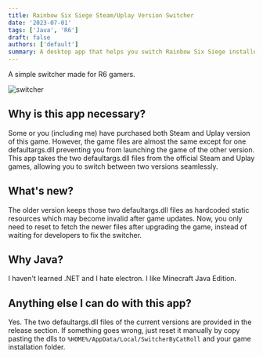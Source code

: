 ```yaml
---
title: Rainbow Six Siege Steam/Uplay Version Switcher
date: '2023-07-01'
tags: ['Java', 'R6']
draft: false
authors: ['default']
summary: A desktop app that helps you switch Rainbow Six Siege installed game version.
---
```


A simple switcher made for R6 gamers.

![switcher](/static/images/switcher.png)

## Why is this app necessary?

Some or you (including me) have purchased both Steam and Uplay version of this game. However, the game files are almost the same except for one defaultargs.dll preventing you from launching the game of the other version. This app takes the two defaultargs.dll files from the official Steam and Uplay games, allowing you to switch between two versions seamlessly.

## What's new?

The older version keeps those two defaultargs.dll files as hardcoded static resources which may become invalid after game updates. Now, you only need to reset to fetch the newer files after upgrading the game, instead of waiting for developers to fix the switcher.

## Why Java?

I haven't learned .NET and I hate electron. I like Minecraft Java Edition.

## Anything else I can do with this app?
Yes. The two defaultargs.dll files of the current versions are provided in the release section. If something goes wrong, just reset it manually by copy pasting the dlls to ```%HOME%/AppData/Local/SwitcherByCatRoll``` and your game installation folder.
